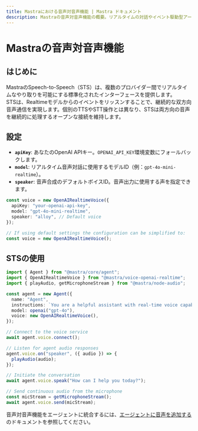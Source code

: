 ```yaml
---
title: Mastraにおける音声対音声機能 | Mastra ドキュメント
description: Mastraの音声対音声機能の概要。リアルタイムの対話やイベント駆動型アーキテクチャについて説明します。
---
```


# Mastraの音声対音声機能

## はじめに

MastraのSpeech-to-Speech（STS）は、複数のプロバイダー間でリアルタイムなやり取りを可能にする標準化されたインターフェースを提供します。  
STSは、Realtimeモデルからのイベントをリッスンすることで、継続的な双方向音声通信を実現します。個別のTTSやSTT操作とは異なり、STSは両方向の音声を継続的に処理するオープンな接続を維持します。

## 設定

- **`apiKey`**: あなたのOpenAI APIキー。`OPENAI_API_KEY`環境変数にフォールバックします。
- **`model`**: リアルタイム音声対話に使用するモデルID（例：`gpt-4o-mini-realtime`）。
- **`speaker`**: 音声合成のデフォルトボイスID。音声出力に使用する声を指定できます。

```typescript
const voice = new OpenAIRealtimeVoice({
  apiKey: "your-openai-api-key",
  model: "gpt-4o-mini-realtime",
  speaker: "alloy", // Default voice
});

// If using default settings the configuration can be simplified to:
const voice = new OpenAIRealtimeVoice();
```

## STSの使用

```typescript
import { Agent } from "@mastra/core/agent";
import { OpenAIRealtimeVoice } from "@mastra/voice-openai-realtime";
import { playAudio, getMicrophoneStream } from "@mastra/node-audio";

const agent = new Agent({
  name: "Agent",
  instructions: `You are a helpful assistant with real-time voice capabilities.`,
  model: openai("gpt-4o"),
  voice: new OpenAIRealtimeVoice(),
});

// Connect to the voice service
await agent.voice.connect();

// Listen for agent audio responses
agent.voice.on("speaker", ({ audio }) => {
  playAudio(audio);
});

// Initiate the conversation
await agent.voice.speak("How can I help you today?");

// Send continuous audio from the microphone
const micStream = getMicrophoneStream();
await agent.voice.send(micStream);
```

音声対音声機能をエージェントに統合するには、[エージェントに音声を追加する](../agents/adding-voice.mdx)のドキュメントを参照してください。
